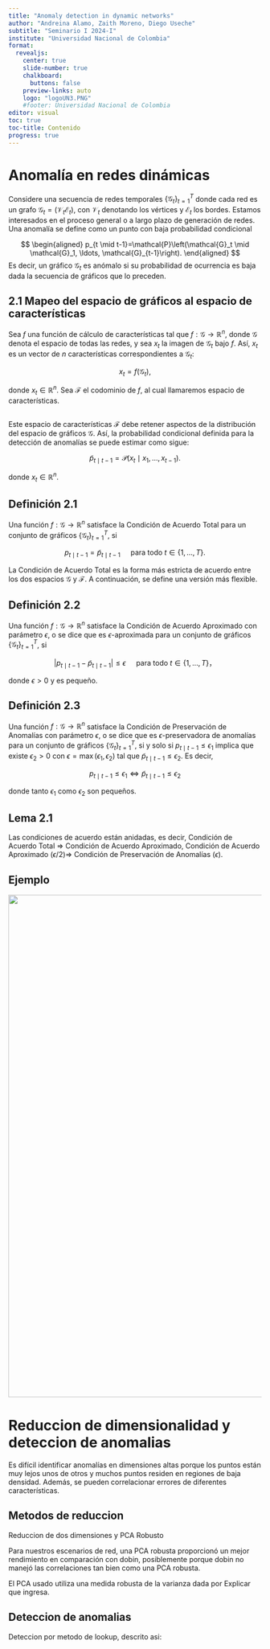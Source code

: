 ```yaml
---
title: "Anomaly detection in dynamic networks"
author: "Andreina Alamo, Zaith Moreno, Diego Useche"
subtitle: "Seminario I 2024-I"
institute: "Universidad Nacional de Colombia"
format:
  revealjs: 
    center: true
    slide-number: true
    chalkboard: 
      buttons: false
    preview-links: auto
    logo: "logoUN3.PNG"
    #footer: Universidad Nacional de Colombia
editor: visual
toc: true
toc-title: Contenido
progress: true
---
```


# Anomalía en redes dinámicas {.smaller}

Considere una secuencia de redes temporales $\left\{\mathcal{G}_t\right\}_{t=1}^T$ donde cada red es un grafo $\mathcal{G}_t=\left(\mathcal{V}_t \mathcal{E}_t\right)$, con $\mathcal{V}_t$ denotando los vértices y $\mathcal{E}_t$ los bordes. Estamos interesados en el proceso general o a largo plazo de generación de redes. Una anomalía se define como un punto con baja probabilidad condicional

$$
\begin{aligned}
p_{t \mid t-1}=\mathcal{P}\left(\mathcal{G}_t \mid \mathcal{G}_1, \ldots, \mathcal{G}_{t-1}\right). 
\end{aligned}
$$ Es decir, un gráfico $\mathcal{G}_t$ es anómalo si su probabilidad de ocurrencia es baja dada la secuencia de gráficos que lo preceden.

## 2.1 Mapeo del espacio de gráficos al espacio de características

Sea $f$ una función de cálculo de características tal que $f: \mathscr{G} \rightarrow \mathbb{R}^n$, donde $\mathscr{G}$ denota el espacio de todas las redes, y sea $x_t$ la imagen de $\mathcal{G}_t$ bajo $f$. Así, $x_t$ es un vector de $n$ características correspondientes a $\mathcal{G}_t:$

$$
x_t=f\left(\mathcal{G}_t\right),
$$

donde $x_t \in \mathbb{R}^n$. Sea $\mathcal{F}$ el codominio de $f$, al cual llamaremos espacio de características.

## 

Este espacio de características $\mathcal{F}$ debe retener aspectos de la distribución del espacio de gráficos $\mathscr{G}$. Así, la probabilidad condicional definida para la detección de anomalías se puede estimar como sigue:

$$
\tilde{p}_{t \mid t-1}=\mathcal{P}\left(x_t \mid x_1, \ldots, x_{t-1}\right).
$$

donde $x_t \in \mathbb{R}^n$.

## Definición 2.1

Una función $f: \mathscr{G} \rightarrow \mathbb{R}^n$ satisface la Condición de Acuerdo Total para un conjunto de gráficos $\left\{\mathcal{G}_t\right\}_{t=1}^T$, si

$$
p_{t \mid t-1}=\tilde{p}_{t \mid t-1} \quad \text { para todo } t \in\{1, \ldots, T\} .
$$

La Condición de Acuerdo Total es la forma más estricta de acuerdo entre los dos espacios $\mathscr{G}$ y $\mathcal{F}$. A continuación, se define una versión más flexible.

## Definición 2.2

Una función $f: \mathscr{G} \rightarrow \mathbb{R}^n$ satisface la Condición de Acuerdo Aproximado con parámetro $\epsilon$, o se dice que es $\epsilon$-aproximada para un conjunto de gráficos $\left\{\mathcal{G}_t\right\}_{t=1}^T$, si

$$
\left|p_{t \mid t-1}-\tilde{p}_{t \mid t-1}\right| \leq \epsilon \quad \text { para todo } t \in\{1, \ldots, T\} ，
$$

donde $\epsilon>0$ y es pequeño.

## Definición 2.3

Una función $f: \mathscr{G} \rightarrow \mathbb{R}^n$ satisface la Condición de Preservación de Anomalías con parámetro $\epsilon$, o se dice que es $\epsilon$-preservadora de anomalías para un conjunto de gráficos $\left\{\mathcal{G}_t\right\}_{t=1}^T$, si y solo si $p_{t \mid t-1} \leq \epsilon_1$ implica que existe $\epsilon_2>0$ con $\epsilon=\max \left(\epsilon_1, \epsilon_2\right)$ tal que $\tilde{p}_{t \mid t-1} \leq \epsilon_2$. Es decir,

$$
p_{t \mid t-1} \leq \epsilon_1 \Longleftrightarrow \tilde{p}_{t \mid t-1} \leq \epsilon_2
$$

donde tanto $\epsilon_1$ como $\epsilon_2$ son pequeños.

## Lema 2.1

Las condiciones de acuerdo están anidadas, es decir, Condición de Acuerdo Total $\Rightarrow$ Condición de Acuerdo Aproximado, Condición de Acuerdo Aproximado $(\epsilon / 2) \Rightarrow$ Condición de Preservación de Anomalías $(\epsilon)$.

## Ejemplo

<p align="center">

<img src="ejemplo1.png" width="1000"/>

</p>


# Reduccion de dimensionalidad y deteccion de anomalias

Es difícil identificar anomalías en dimensiones altas porque los puntos están muy lejos unos de otros y muchos puntos residen en regiones de baja densidad. Además, se pueden correlacionar errores de diferentes características.

## Metodos de reduccion

Reduccion de dos dimensiones y PCA Robusto

Para nuestros escenarios de red, una PCA robusta proporcionó un mejor rendimiento en comparación con dobin, posiblemente porque dobin no manejó las correlaciones tan bien como una PCA robusta.

El PCA usado utiliza una medida robusta de la varianza dada por 
Explicar que ingresa.


## Deteccion de anomalias

Deteccion por metodo de lookup, descrito asi: 

